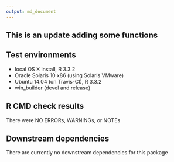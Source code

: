 ```yaml
---
output: md_document
---
```

## This is an update adding some functions

## Test environments
* local OS X install, R 3.3.2
* Oracle Solaris 10 x86 (using Solaris VMware)
* Ubuntu 14.04 (on Travis-CI), R 3.3.2
* win_builder (devel and release)


## R CMD check results

There were NO ERRORs, WARNINGs, or NOTEs 
 
## Downstream dependencies
   There are currently no downstream dependencies for this package

